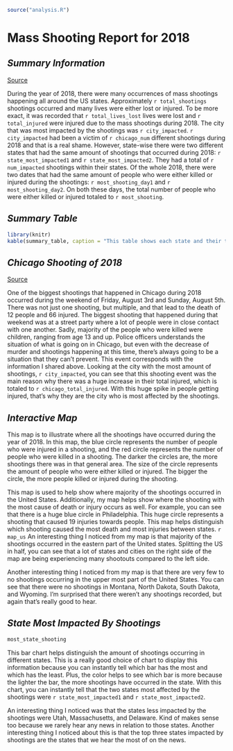 ```r
source("analysis.R")
```

# **Mass Shooting Report for 2018**

## _Summary Information_
[Source](https://www.gunviolencearchive.org/reports/mass-shooting?year=2018)

During the year of 2018, there were many occurrences of mass shootings happening all around the US states. Approximately `r total_shootings` shootings occurred and many lives were either lost or injured. To be more exact, it was recorded that `r total_lives_lost` lives were lost and `r total_injured` were injured due to the mass shootings during 2018. The city that was most impacted by the shootings was `r city_impacted`. `r city_impacted` had been a victim of `r chicago_num` different shootings during 2018 and that is a real shame. However, state-wise there were two different states that had the same amount of shootings that occurred during 2018: `r state_most_impacted1` and `r state_most_impacted2`. They had a total of `r num_impacted` shootings within their states. Of the whole 2018, there were two dates that had the same amount of people who were either killed or injured during the shootings: `r most_shooting_day1` and `r most_shooting_day2`. On both these days, the total number of people who were either killed or injured totaled to `r most_shooting`. 

## _Summary Table_
```r
library(knitr)
kable(summary_table, caption = "This table shows each state and their total amount of shootings that occurred within them. Plus, it also shows the total amount of people who were either killed or injured within their designated state during the year of 2018. With this table, you are able to see by state the amount of shootings that occurred with the accompanying information like total people killed and total people injured. For instance, you can see that the states with the least amount of shootings are Delaware, Massachusetts, and Utah. You can also see that the states with the most amount of shootings is California and Illinois.")
```


## _Chicago Shooting of 2018_
[Source](https://www.cnn.com/2018/08/05/us/chicago-weekend-shootings/index.html)

One of the biggest shootings that happened in Chicago during 2018 occurred during the weekend of Friday, August 3rd and Sunday, August 5th. There was not just one shooting, but multiple, and that lead to the death of 12 people and 66 injured. The biggest shooting that happened during that weekend was at a street party where a lot of people were in close contact with one another. Sadly, majority of the people who were killed were children, ranging from age 13 and up. Police officers understands the situation of what is going on in Chicago, but even with the decrease of murder and shootings happening at this time, there's always going to be a situation that they can't prevent. 
This event corresponds with the information I shared above. Looking at the city with the most amount of shootings, `r city_impacted`, you can see that this shooting event was the main reason why there was a huge increase in their total injured, which is totaled to `r chicago_total_injured`. With this huge spike in people getting injured, that's why they are the city who is most affected by the shootings.


## _Interactive Map_
This map is to illustrate where all the shootings have occurred during the year of 2018. In this map, the blue circle represents the number of people who were injured in a shooting, and the red circle represents the number of people who were killed in a shooting. The darker the circles are, the more shootings there was in that general area. The size of the circle represents the amount of people who were either killed or injured. The bigger the circle, the more people killed or injured during the shooting. 

This map is used to help show where majority of the shootings occurred in the United States. Additionally, my map helps show where the shooting with the most cause of death or injury occurs as well. For example, you can see that there is a huge blue circle in Philadelphia. This huge circle represents a shooting that caused 19 injuries towards people. This map helps distinguish which shooting caused the most death and most injuries between states.
`r map_us`
An interesting thing I noticed from my map is that majority of the shootings occurred in the eastern part of the United states. Splitting the US in half, you can see that a lot of states and cities on the right side of the map are being experiencing many shootouts compared to the left side.

Another interesting thing I noticed from my map is that there are very few to no shootings occurring in the upper most part of the United States. You can see that there were no shootings in Montana, North Dakota, South Dakota, and Wyoming. I'm surprised that there weren't any shootings recorded, but again that's really good to hear.


## _State Most Impacted By Shootings_
```r
most_state_shooting
```

This bar chart helps distinguish the amount of shootings occurring in different states. This is a really good choice of chart to display this information because you can instantly tell which bar has the most and which has the least. Plus, the color helps to see which bar is more because the lighter the bar, the more shootings have occurred in the state. With this chart, you can instantly tell that the two states most affected by the shootings were `r state_most_impacted1` and `r state_most_impacted2`. 

An interesting thing I noticed was that the states less impacted by the shootings were Utah, Massachusetts, and Delaware. Kind of makes sense too because we rarely hear any news in relation to those states. Another interesting thing I noticed about this is that the top three states impacted by shootings are the states that we hear the most of on the news.